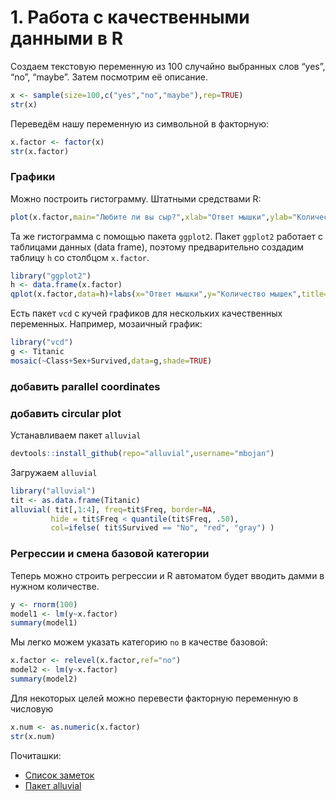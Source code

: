 # 1. Работа с качественными данными в R

Создаем текстовую переменную из 100 случайно выбранных слов "yes", "no", "maybe". Затем посмотрим её описание.
```r
x <- sample(size=100,c("yes","no","maybe"),rep=TRUE)
str(x) 
```

Переведём нашу переменную из символьной в факторную:
```r
x.factor <- factor(x)
str(x.factor)
```


### Графики

Можно построить гистограмму. Штатными средствами R:
```r
plot(x.factor,main="Любите ли вы сыр?",xlab="Ответ мышки",ylab="Количество мышек")
```

Та же гистограмма с помощью пакета `ggplot2`. Пакет `ggplot2` работает с таблицами данных (data frame), поэтому предварительно создадим таблицу `h` со столбцом `x.factor`.
```r
library("ggplot2")
h <- data.frame(x.factor)
qplot(x.factor,data=h)+labs(x="Ответ мышки",y="Количество мышек",title="Любите ли вы сыр?")
```

Есть пакет `vcd` с кучей графиков для нескольких качественных переменных. Например, мозаичный график:
```r
library("vcd")
g <- Titanic
mosaic(~Class+Sex+Survived,data=g,shade=TRUE)
```



### добавить parallel coordinates

### добавить circular plot


Устанавливаем пакет `alluvial`
```r
devtools::install_github(repo="alluvial",username="mbojan")
```

Загружаем `alluvial`
```r
library("alluvial")
tit <- as.data.frame(Titanic)
alluvial( tit[,1:4], freq=tit$Freq, border=NA,
         hide = tit$Freq < quantile(tit$Freq, .50),
         col=ifelse( tit$Survived == "No", "red", "gray") )
```



### Регрессии и смена базовой категории

Теперь можно строить регрессии и R автоматом будет вводить дамми в нужном количестве. 
```r
y <- rnorm(100)
model1 <- lm(y~x.factor)
summary(model1)
```

Мы легко можем указать категорию `no` в качестве базовой:
```r
x.factor <- relevel(x.factor,ref="no")
model2 <- lm(y~x.factor)
summary(model2)
```

Для некоторых целей можно перевести факторную переменную в числовую
```r
x.num <- as.numeric(x.factor)
str(x.num)
```

Почиташки:

* [Cписок заметок](https://github.com/bdemeshev/em301/wiki/R)
* [Пакет alluvial](http://bc.bojanorama.pl/2014/03/alluvial-diagrams/)

